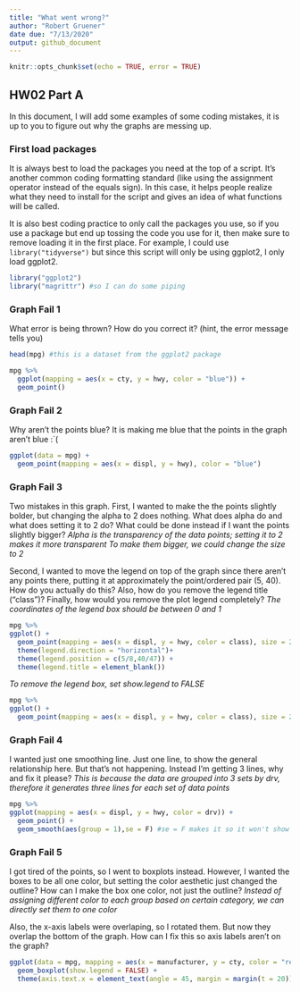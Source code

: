 ```yaml
---
title: "What went wrong?"
author: "Robert Gruener"
date due: "7/13/2020"
output: github_document
---
```


```r
knitr::opts_chunk$set(echo = TRUE, error = TRUE)
```

## HW02 Part A

In this document, I will add some examples of some coding mistakes, it is up to you to figure out why the graphs are messing up. 

### First load packages

It is always best to load the packages you need at the top of a script. It's another common coding formatting standard (like using the assignment operator instead of the equals sign). In this case, it helps people realize what they need to install for the script and gives an idea of what functions will be called. 

It is also best coding practice to only call the packages you use, so if you use a package but end up tossing the code you use for it, then make sure to remove loading it in the first place. For example, I could use `library("tidyverse")` but since this script will only be using ggplot2, I only load ggplot2.

```r
library("ggplot2")
library("magrittr") #so I can do some piping
```


### Graph Fail 1

What error is being thrown? How do you correct it? (hint, the error message tells you)

```r
head(mpg) #this is a dataset from the ggplot2 package

mpg %>%
  ggplot(mapping = aes(x = cty, y = hwy, color = "blue")) +
  geom_point()

```

### Graph Fail 2
Why aren't the points blue? It is making me blue that the points in the graph aren't blue :`(
```r
ggplot(data = mpg) + 
  geom_point(mapping = aes(x = displ, y = hwy), color = "blue")

```



### Graph Fail 3
Two mistakes in this graph. First, I wanted to make the the points slightly bolder, but changing the alpha to 2 does nothing. What does alpha do and what does setting it to 2 do? What could be done instead if I want the points slightly bigger? 
*Alpha is the transparency of the data points; setting it to 2 makes it more transparent*
*To make them bigger, we could change the size to 2*

Second, I wanted to move the legend on top of the graph since there aren't any points there, putting it at approximately the point/ordered pair (5, 40). How do you actually do this? Also, how do you remove the legend title ("class")? Finally, how would you remove the plot legend completely?
*The coordinates of the legend box should be between 0 and 1*
```r
mpg %>% 
ggplot() + 
  geom_point(mapping = aes(x = displ, y = hwy, color = class), size = 2, show.legend = TRUE) + 
  theme(legend.direction = "horizontal")+
  theme(legend.position = c(5/8,40/47)) +
  theme(legend.title = element_blank())
```
*To remove the legend box, set show.legend to FALSE*
```r
mpg %>% 
ggplot() + 
  geom_point(mapping = aes(x = displ, y = hwy, color = class), size = 2, show.legend = FALSE)  
```
### Graph Fail 4
I wanted just one smoothing line. Just one line, to show the general relationship here. But that's not happening. Instead I'm getting 3 lines, why and fix it please?
*This is because the data are grouped into 3 sets by drv, therefore it generates three lines for each set of data points*
```r
mpg %>% 
ggplot(mapping = aes(x = displ, y = hwy, color = drv)) + 
  geom_point() + 
  geom_smooth(aes(group = 1),se = F) #se = F makes it so it won't show the error in the line of fit
```

### Graph Fail 5
I got tired of the points, so I went to boxplots instead. However, I wanted the boxes to be all one color, but setting the color aesthetic just changed the outline? How can I make the box one color, not just the outline? 
*Instead of assigning different color to each group based on certain category, we can directly set them to one color*

Also, the x-axis labels were overlaping, so I rotated them. But now they overlap the bottom of the graph. How can I fix this so axis labels aren't on the graph?


```r
ggplot(data = mpg, mapping = aes(x = manufacturer, y = cty, color = "red")) + 
  geom_boxplot(show.legend = FALSE) + 
  theme(axis.text.x = element_text(angle = 45, margin = margin(t = 20))) 
```



